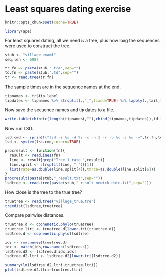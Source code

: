 # Least squares dating exercise

```r
knitr::opts_chunk$set(cache=TRUE)
```

```r
library(ape)
```

For least squares dating, all we need is a tree, plus how long the sequences were used to construct the tree.

```r
stub <- "village_examl"
seq.len <- 6987
```

```r
tr.fn <- paste(stub,".tre",sep="")
td.fn <- paste(stub,".td",sep="")
tr <- read.tree(tr.fn)
```

The sample times are in the sequence names at the end.

```r
tipnames <- tr$tip.label
tipdates <- tipnames %>% strsplit(.,"_",fixed=TRUE) %>% lapply(.,tail,1) %>% unlist %>% as.double
```

Now save the sequence names and tip dates to a file.

```r
write.table(rbind(c(length(tipnames),""),cbind(tipnames,tipdates)),td.fn,col.names=FALSE,row.names=FALSE,quote=FALSE)
```

Now run LSD.

```r
lsd.cmd <- sprintf("lsd -i %s -d %s -c -n 1 -r -b %s -s %s -v",tr.fn,td.fn,paste(10),seq.len)
lsd <- system(lsd.cmd,intern=TRUE)
```

```r
procresult <- function(fn){
  result <- readLines(fn)
  line <- result[grep("Tree 1 rate ",result)]
  line.split <- strsplit(line, " ")[[1]]
  list(rate=as.double(line.split[4]),tmrca=as.double(line.split[6]))
}
procresult(paste(stub,"_result.txt",sep=""))
lsdtree <- read.tree(paste(stub,"_result_newick_date.txt",sep=""))
```

How close is the tree to the true tree?

```r
truetree <- read.tree("village_true.tre")
treedist(lsdtree,truetree)
```

Compare pairwise distances.

```r
truetree.d <- cophenetic.phylo(truetree)
truetree.ltri <- truetree.d[lower.tri(truetree.d)]
lsdtree.d <- cophenetic.phylo(lsdtree)
```

```r
ids <- row.names(truetree.d)
idx <- match(ids,row.names(lsdtree.d))
lsdtree.d2 <- lsdtree.d[idx,idx]
lsdtree.d2.ltri <- lsdtree.d2[lower.tri(lsdtree.d2)]
```

```r
summary(lm(lsdtree.d2.ltri~truetree.ltri))
plot(lsdtree.d2.ltri~truetree.ltri)
```
